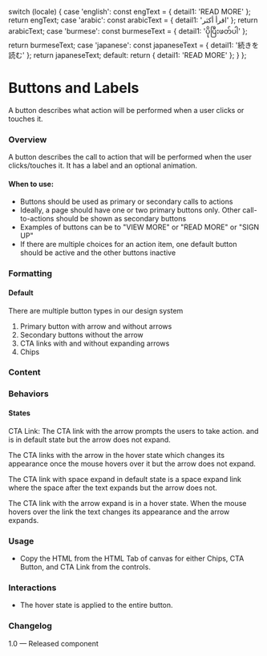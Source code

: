 
  switch (locale) {
    case 'english':
      const engText = { detail1: 'READ MORE' };
      return engText;
    case 'arabic':
      const arabicText = { detail1: 'اقرأ أكثر' };
      return arabicText;
    case 'burmese':
      const burmeseText = { detail1: 'ပိုပြီးဖတ်ပါ' };
      return burmeseText;
    case 'japanese':
      const japaneseText = { detail1: '続きを読む' };
      return japaneseText;
    default:
      return { detail1: 'READ MORE' };
  }
};

<Meta of={CtaLinkStories} />

# Buttons and Labels

A button describes what action will be performed when a user clicks or touches it.

### Overview

A button describes the call to action that will be performed when the user clicks/touches it. It has a label and an optional animation.

#### When to use:

- Buttons should be used as primary or secondary calls to actions
- Ideally, a page should have one or two primary buttons only. Other call-to-actions should be shown as secondary buttons
- Examples of buttons can be to "VIEW MORE" or "READ MORE" or "SIGN UP"
- If there are multiple choices for an action item, one default button should be active and the other buttons inactive

### Formatting

#### Default

There are multiple button types in our design system

1. Primary button with arrow and without arrows
2. Secondary buttons without the arrow
3. CTA links with and without expanding arrows
4. Chips

### Content

### Behaviors

#### States

CTA Link:
The CTA link with the arrow prompts the users to take action. and is in default state but the arrow does not expand.

The CTA links with the arrow in the hover state which changes its appearance once the mouse hovers over it but the arrow does not expand.

The CTA link with space expand in default state is a space expand link where the space after the text expands but the arrow does not.

The CTA link with the arrow expand is in a hover state. When the mouse hovers over the link the text changes its appearance and the arrow expands.

<Canvas>
  <Story of={CtaLinkStories.DefaultCtaLink} />
</Canvas>

### Usage

- Copy the HTML from the HTML Tab of canvas for either Chips, CTA Button, and CTA Link from the controls.

### Interactions

- The hover state is applied to the entire button.

### Changelog

1.0 — Released component

